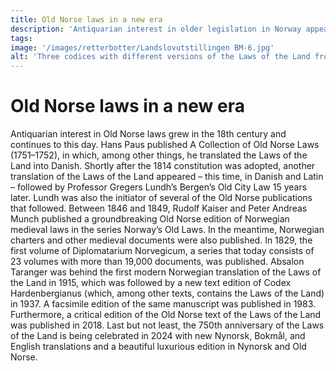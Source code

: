 ```yaml
---
title: Old Norse laws in a new era
description: 'Antiquarian interest in older legislation in Norway appeared already in the 18th century.'
tags:
image: '/images/retterbotter/Landslovutstillingen BM-6.jpg'
alt: 'Three codices with different versions of the Laws of the Land from post-Reformation era - from a showcase in the exhibition.'
---
```



# Old Norse laws in a new era

<Container stil="initial side">
    Antiquarian interest in Old Norse laws grew in the 18th century and continues to this day. 
    Hans Paus published A Collection of Old Norse Laws (1751–1752), in which, among other things, he translated the Laws of the Land into Danish. 
    Shortly after the 1814 constitution was adopted, another translation of the Laws of the Land appeared – this time, in Danish and Latin – followed by Professor Gregers Lundh’s Bergen’s Old City Law 15 years later. 
    Lundh was also the initiator of several of the Old Norse publications that followed. 
    Between 1846 and 1849, Rudolf Kaiser and Peter Andreas Munch published a groundbreaking Old Norse edition of Norwegian medieval laws in the series Norway’s Old Laws. 
    In the meantime, Norwegian charters and other medieval documents were also published. 
    In 1829, the first volume of Diplomatarium Norvegicum, a series that today consists of 23 volumes with more than 19,000 documents, was published. 
    Absalon Taranger was behind the first modern Norwegian translation of the Laws of the Land in 1915, which was followed by a new text edition of Codex Hardenbergianus (which, among other texts, contains the Laws of the Land) in 1937. 
    A facsimile edition of the same manuscript was published in 1983. 
    Furthermore, a critical edition of the Old Norse text of the Laws of the Land was published in 2018. 
    Last but not least, the 750th anniversary of the Laws of the Land is being celebrated in 2024 with new Nynorsk, Bokmål, and English translations and a beautiful luxurious edition in Nynorsk and Old Norse.
</Container>

<Work id="ubb-ms-0081-a" />

